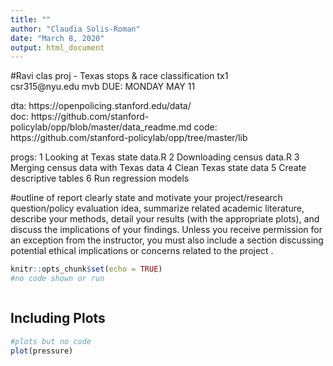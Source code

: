 ```yaml
---
title: ""
author: "Claudia Solis-Roman"
date: "March 8, 2020"
output: html_document
---
```


#Ravi clas proj - Texas stops & race classification 
tx1  
csr315@nyu.edu  mvb
DUE: MONDAY MAY 11

 dta: https://openpolicing.stanford.edu/data/  
 doc: https://github.com/stanford-policylab/opp/blob/master/data_readme.md
 code: https://github.com/stanford-policylab/opp/tree/master/lib

 progs: 
   1 Looking at Texas state data.R
   2 Downloading census data.R
   3 Merging census data with Texas data
   4 Clean Texas state data
   5 Create descriptive tables
   6 Run regression models

#outline of report
clearly state and motivate your project/research question/policy evaluation idea, 
summarize related academic literature, 
describe your methods, 
detail your results (with the appropriate plots), and 
discuss the implications of your findings. 
Unless you receive permission for an exception from the instructor, you must also include a section discussing potential ethical implications or concerns related to the project .



```r
knitr::opts_chunk$set(echo = TRUE)
#no code shown or run
```

```r

```

## Including Plots

```r
#plots but no code
plot(pressure)
```

